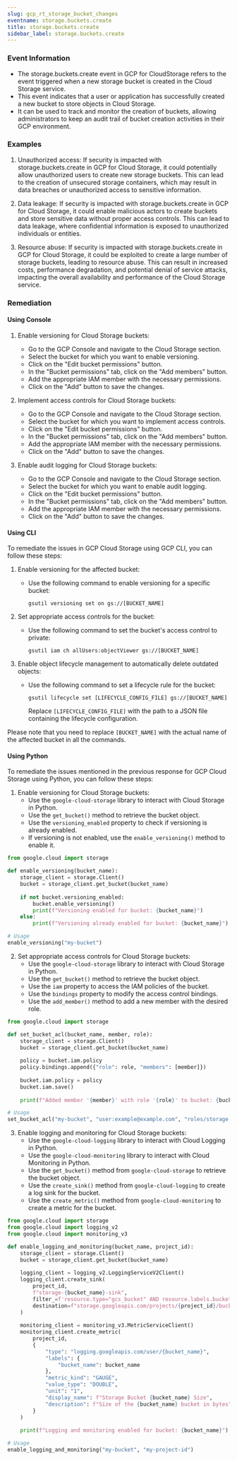 ```yaml
--- 
slug: gcp_rt_storage_bucket_changes
eventname: storage.buckets.create
title: storage.buckets.create
sidebar_label: storage.buckets.create
---
```

                       
### Event Information

- The storage.buckets.create event in GCP for CloudStorage refers to the event triggered when a new storage bucket is created in the Cloud Storage service.
- This event indicates that a user or application has successfully created a new bucket to store objects in Cloud Storage.
- It can be used to track and monitor the creation of buckets, allowing administrators to keep an audit trail of bucket creation activities in their GCP environment.


### Examples

1. Unauthorized access: If security is impacted with storage.buckets.create in GCP for Cloud Storage, it could potentially allow unauthorized users to create new storage buckets. This can lead to the creation of unsecured storage containers, which may result in data breaches or unauthorized access to sensitive information.

2. Data leakage: If security is impacted with storage.buckets.create in GCP for Cloud Storage, it could enable malicious actors to create buckets and store sensitive data without proper access controls. This can lead to data leakage, where confidential information is exposed to unauthorized individuals or entities.

3. Resource abuse: If security is impacted with storage.buckets.create in GCP for Cloud Storage, it could be exploited to create a large number of storage buckets, leading to resource abuse. This can result in increased costs, performance degradation, and potential denial of service attacks, impacting the overall availability and performance of the Cloud Storage service.

### Remediation

#### Using Console

1. Enable versioning for Cloud Storage buckets:
   - Go to the GCP Console and navigate to the Cloud Storage section.
   - Select the bucket for which you want to enable versioning.
   - Click on the "Edit bucket permissions" button.
   - In the "Bucket permissions" tab, click on the "Add members" button.
   - Add the appropriate IAM member with the necessary permissions.
   - Click on the "Add" button to save the changes.

2. Implement access controls for Cloud Storage buckets:
   - Go to the GCP Console and navigate to the Cloud Storage section.
   - Select the bucket for which you want to implement access controls.
   - Click on the "Edit bucket permissions" button.
   - In the "Bucket permissions" tab, click on the "Add members" button.
   - Add the appropriate IAM member with the necessary permissions.
   - Click on the "Add" button to save the changes.

3. Enable audit logging for Cloud Storage buckets:
   - Go to the GCP Console and navigate to the Cloud Storage section.
   - Select the bucket for which you want to enable audit logging.
   - Click on the "Edit bucket permissions" button.
   - In the "Bucket permissions" tab, click on the "Add members" button.
   - Add the appropriate IAM member with the necessary permissions.
   - Click on the "Add" button to save the changes.

#### Using CLI

To remediate the issues in GCP Cloud Storage using GCP CLI, you can follow these steps:

1. Enable versioning for the affected bucket:
   - Use the following command to enable versioning for a specific bucket:
     ```
     gsutil versioning set on gs://[BUCKET_NAME]
     ```

2. Set appropriate access controls for the bucket:
   - Use the following command to set the bucket's access control to private:
     ```
     gsutil iam ch allUsers:objectViewer gs://[BUCKET_NAME]
     ```

3. Enable object lifecycle management to automatically delete outdated objects:
   - Use the following command to set a lifecycle rule for the bucket:
     ```
     gsutil lifecycle set [LIFECYCLE_CONFIG_FILE] gs://[BUCKET_NAME]
     ```
     Replace `[LIFECYCLE_CONFIG_FILE]` with the path to a JSON file containing the lifecycle configuration.

Please note that you need to replace `[BUCKET_NAME]` with the actual name of the affected bucket in all the commands.

#### Using Python

To remediate the issues mentioned in the previous response for GCP Cloud Storage using Python, you can follow these steps:

1. Enable versioning for Cloud Storage buckets:
   - Use the `google-cloud-storage` library to interact with Cloud Storage in Python.
   - Use the `get_bucket()` method to retrieve the bucket object.
   - Use the `versioning_enabled` property to check if versioning is already enabled.
   - If versioning is not enabled, use the `enable_versioning()` method to enable it.

```python
from google.cloud import storage

def enable_versioning(bucket_name):
    storage_client = storage.Client()
    bucket = storage_client.get_bucket(bucket_name)
    
    if not bucket.versioning_enabled:
        bucket.enable_versioning()
        print(f"Versioning enabled for bucket: {bucket_name}")
    else:
        print(f"Versioning already enabled for bucket: {bucket_name}")

# Usage
enable_versioning("my-bucket")
```

2. Set appropriate access controls for Cloud Storage buckets:
   - Use the `google-cloud-storage` library to interact with Cloud Storage in Python.
   - Use the `get_bucket()` method to retrieve the bucket object.
   - Use the `iam` property to access the IAM policies of the bucket.
   - Use the `bindings` property to modify the access control bindings.
   - Use the `add_member()` method to add a new member with the desired role.

```python
from google.cloud import storage

def set_bucket_acl(bucket_name, member, role):
    storage_client = storage.Client()
    bucket = storage_client.get_bucket(bucket_name)
    
    policy = bucket.iam.policy
    policy.bindings.append({"role": role, "members": [member]})
    
    bucket.iam.policy = policy
    bucket.iam.save()
    
    print(f"Added member '{member}' with role '{role}' to bucket: {bucket_name}")

# Usage
set_bucket_acl("my-bucket", "user:example@example.com", "roles/storage.objectViewer")
```

3. Enable logging and monitoring for Cloud Storage buckets:
   - Use the `google-cloud-logging` library to interact with Cloud Logging in Python.
   - Use the `google-cloud-monitoring` library to interact with Cloud Monitoring in Python.
   - Use the `get_bucket()` method from `google-cloud-storage` to retrieve the bucket object.
   - Use the `create_sink()` method from `google-cloud-logging` to create a log sink for the bucket.
   - Use the `create_metric()` method from `google-cloud-monitoring` to create a metric for the bucket.

```python
from google.cloud import storage
from google.cloud import logging_v2
from google.cloud import monitoring_v3

def enable_logging_and_monitoring(bucket_name, project_id):
    storage_client = storage.Client()
    bucket = storage_client.get_bucket(bucket_name)
    
    logging_client = logging_v2.LoggingServiceV2Client()
    logging_client.create_sink(
        project_id,
        f"storage-{bucket_name}-sink",
        filter_=f'resource.type="gcs_bucket" AND resource.labels.bucket_name="{bucket_name}"',
        destination=f"storage.googleapis.com/projects/{project_id}/buckets/{bucket_name}"
    )
    
    monitoring_client = monitoring_v3.MetricServiceClient()
    monitoring_client.create_metric(
        project_id,
        {
            "type": "logging.googleapis.com/user/{bucket_name}",
            "labels": {
                "bucket_name": bucket_name
            },
            "metric_kind": "GAUGE",
            "value_type": "DOUBLE",
            "unit": "1",
            "display_name": f"Storage Bucket {bucket_name} Size",
            "description": f"Size of the {bucket_name} bucket in bytes"
        }
    )
    
    print(f"Logging and monitoring enabled for bucket: {bucket_name}")

# Usage
enable_logging_and_monitoring("my-bucket", "my-project-id")
```


 